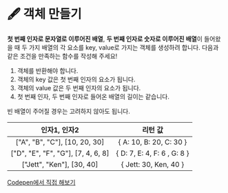 
# 🖋  객체 만들기

**첫 번째 인자로 문자열로 이루어진 배열**, **두 번째 인자로 숫자로 이루어진 배열**이 들어왔을 때 두 가지 배열의 각 요소를 key, value로 가지는 객체를 생성하려 합니다. 다음과 같은 조건을 만족하는 함수를 작성해 주세요!

1. 객체를 반환해야 합니다.
2. 객체의 key 값은 첫 번째 인자의 요소가 됩니다.
3. 객체의 value 값은 두 번째 인자의 요소가 됩니다.
4. 첫 번째 인자, 두 번째 인자로 들어온 배열의 길이는 같습니다.

<Callout type="info" emoji="ℹ️">
빈 배열이 주어질 경우는 고려하지 않아도 됩니다.&#x20;
</Callout>

|               인자1, 인자2               |             리턴 값            |
| :----------------------------------: | :-------------------------: |
|    \["A", "B", "C"], \[10, 20, 30]   |   \{ A: 10, B: 20, C: 30 }   |
| \["D", "E", "F", "G"], \[7, 4, 6, 8] | \{ D: 7, E: 4, F: 6 , G: 8 } |
|      \["Jett", "Ken"], \[30, 40]     |    \{ Jett: 30, Ken, 40 }    |

[Codepen에서 직접 해보기](https://codepen.io/vanillacoding/pen/eYeYNBJ)